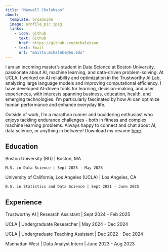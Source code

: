 ```yaml
---
title: "Maxwell Chalekson"
about:
  template: broadside
  image: profile_pic.jpeg
  links:
    - icon: github
      text: Github
      href: https://github.com/mchalekson
    - text: Email
      url: "mailto:mchaleks@bu.edu"
---
```


I am an incoming master's student in Data Science at Boston University, passionate about AI, machine learning, and data-driven problem-solving. At UCLA, I worked on AI reliability and optimization in the Trustworthy AI Lab, analyzing large language models and improving computational efficiency. I have developed AI-driven tools for learning, decision-making, and user experiences, with interests spanning business, education, health, and emerging technologies. I'm particularly fascinated by how AI can optimize human performance and enhance everyday life. 

Outside of work, I’m a marathon runner and bouldering enthusiast who enjoys tackling endurance challenges - both in fitness and complex machine learning problems. Always happy to connect and chat about AI, data science, or anything in between! Download my resume [here](/Chalekson_Resume.pdf).

## Education

Boston University (BU) | Boston, MA

    M.S. in Data Science | Sept 2025 - May 2026

University of California, Los Angeles (UCLA) | Los Angeles, CA

    B.S. in Statistics and Data Science | Sept 2021 - June 2025

## Experience

Trustworthy AI | Research Assistant | Sept 2024 - Feb 2025

UCLA | Undergraduate Researcher | May 2024 - Dec 2024

UCLA | Undergraduate Teaching Assistant | Dec 2022 - Dec 2024

Manhattan West | Data Analyst Intern | June 2023 - Aug 2023







